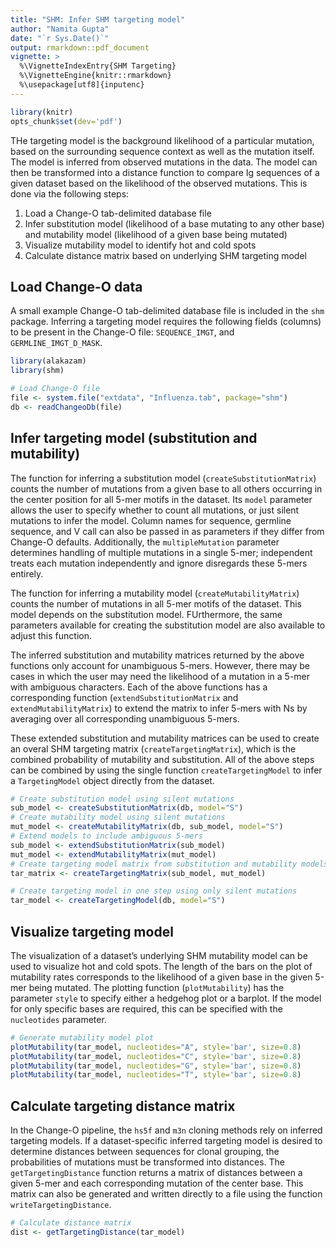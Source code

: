 ```yaml
---
title: "SHM: Infer SHM targeting model"
author: "Namita Gupta"
date: "`r Sys.Date()`"
output: rmarkdown::pdf_document
vignette: >
  %\VignetteIndexEntry{SHM Targeting}
  %\VignetteEngine{knitr::rmarkdown}
  %\usepackage[utf8]{inputenc}
---
```

```r
library(knitr)
opts_chunk$set(dev='pdf')
```

THe targeting model is the background likelihood of a particular mutation, based on the surrounding sequence context as well as the mutation itself. The model is inferred from observed mutations in the data. The model can then be transformed into a distance function to compare Ig sequences of a given dataset based on the likelihood of the observed mutations. This is done via the following steps:

1. Load a Change-O tab-delimited database file
2. Infer substitution model (likelihood of a base mutating to any other base) and mutability model (likelihood of a given base being mutated)
3. Visualize mutability model to identify hot and cold spots
4. Calculate distance matrix based on underlying SHM targeting model

Load Change-O data
--------------------------------------------------------------------------------
A small example Change-O tab-delimited database file is included in the 
`shm` package. Inferring a targeting model requires the following fields 
(columns) to be present in the Change-O file: `SEQUENCE_IMGT`, and `GERMLINE_IMGT_D_MASK`.

```r
library(alakazam)
library(shm)

# Load Change-O file
file <- system.file("extdata", "Influenza.tab", package="shm")
db <- readChangeoDb(file)
```

Infer targeting model (substitution and mutability)
--------------------------------------------------------------------------------
The function for inferring a substitution model (`createSubstitutionMatrix`) counts the number of mutations from a given base to all others occurring in the center position for all 5-mer motifs in the dataset. Its  `model` parameter allows the user to specify whether to count all mutations, or just silent mutations to infer the model. Column names for sequence, germline sequence, and V call can also be passed in as parameters if they differ from Change-O defaults. Additionally, the `multipleMutation` parameter determines handling of multiple mutations in a single 5-mer; independent treats each mutation independently and ignore disregards these 5-mers entirely.

The function for inferring a mutability model (`createMutabilityMatrix`) counts the number of mutations in all 5-mer motifs of the dataset. This model depends on the substitution model. FUrthermore, the same parameters available for creating the substitution model are also available to adjust this function.

The inferred substitution and mutability matrices returned by the above functions only account for unambiguous 5-mers. However, there may be cases in which the user may need the likelihood of a mutation in a 5-mer with ambiguous characters. Each of the above functions has a corresponding function (`extendSubstitutionMatrix` and `extendMutabilityMatrix`) to extend the matrix to infer 5-mers with Ns by averaging over all corresponding unambiguous 5-mers.

These extended substitution and mutability matrices can be used to create an overal SHM targeting matrix (`createTargetingMatrix`), which is the combined probability of mutability and substitution. All of the above steps can be combined by using the single function `createTargetingModel` to infer a `TargetingModel` object directly from the dataset.


```r
# Create substitution model using silent mutations
sub_model <- createSubstitutionMatrix(db, model="S")
# Create mutability model using silent mutations
mut_model <- createMutabilityMatrix(db, sub_model, model="S")
# Extend models to include ambiguous 5-mers
sub_model <- extendSubstitutionMatrix(sub_model)
mut_model <- extendMutabilityMatrix(mut_model)
# Create targeting model matrix from substitution and mutability models
tar_matrix <- createTargetingMatrix(sub_model, mut_model)
```
```r
# Create targeting model in one step using only silent mutations
tar_model <- createTargetingModel(db, model="S")
```

Visualize targeting model
--------------------------------------------------------------------------------
The visualization of a dataset's underlying SHM mutability model can be used to visualize hot and cold spots. The length of the bars on the plot of mutability rates corresponds to the likelihood of a given base in the given 5-mer being mutated. The plotting function (`plotMutability`) has the parameter `style` to specify either a hedgehog plot or a barplot. If the model for only specific bases are required, this can be specified with the `nucleotides` parameter.

```r
# Generate mutability model plot
plotMutability(tar_model, nucleotides="A", style='bar', size=0.8)
plotMutability(tar_model, nucleotides="C", style='bar', size=0.8)
plotMutability(tar_model, nucleotides="G", style='bar', size=0.8)
plotMutability(tar_model, nucleotides="T", style='bar', size=0.8)
```

Calculate targeting distance matrix
--------------------------------------------------------------------------------
In the Change-O pipeline, the `hs5f` and `m3n` cloning methods rely on inferred targeting models. If a dataset-specific inferred targeting model is desired to determine distances between sequences for clonal grouping, the probabilities of mutations must be transformed into distances. The `getTargetingDistance` function returns a matrix of distances between a given 5-mer and each corresponding mutation of the center base. This matrix can also be generated and written directly to a file using the function `writeTargetingDistance`.

```r
# Calculate distance matrix
dist <- getTargetingDistance(tar_model)
```